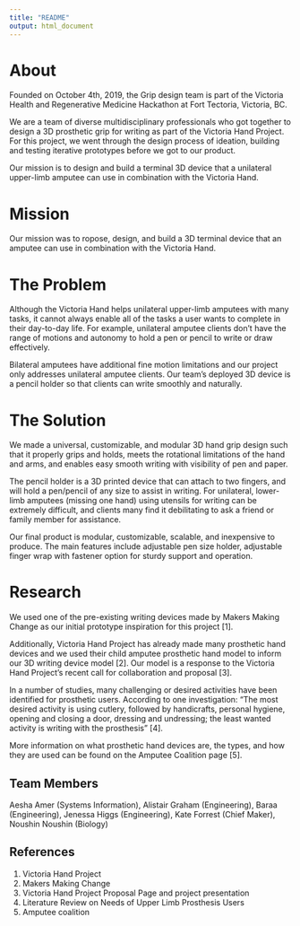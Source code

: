 ```yaml
---
title: "README"
output: html_document
---
```


# **About**  

Founded on October 4th, 2019, the Grip design team is part of the Victoria Health and Regenerative Medicine Hackathon at Fort Tectoria, Victoria, BC.

We are a team of diverse multidisciplinary professionals who got together to design a 3D prosthetic grip for writing as part of the Victoria Hand Project. For this project, we went through the design process of ideation, building and testing iterative prototypes before we got to our product.

Our mission is to design and build a terminal 3D device that a unilateral upper-limb amputee can use in combination with the Victoria Hand.


# **Mission**  

Our mission was to ropose, design, and build a 3D terminal device that an amputee can use in combination with the Victoria Hand.


# **The Problem**

Although the Victoria Hand helps unilateral upper-limb amputees with many tasks, it cannot always enable all of the tasks a user wants to complete in their day-to-day life. For example, unilateral amputee clients don’t have the range of motions and autonomy to hold a pen or pencil to write or draw effectively.

Bilateral amputees have additional fine motion limitations and our project only addresses unilateral amputee clients. Our team’s deployed 3D device is a pencil holder so that clients can write smoothly and naturally.

# **The Solution**

We made a universal, customizable, and modular 3D hand grip design such that it properly grips and holds, meets the rotational limitations of the hand and arms, and enables easy smooth writing with visibility of pen and paper.

The pencil holder is a 3D printed device that can attach to two fingers, and will hold a pen/pencil of any size to assist in writing. For unilateral, lower-limb amputees (missing one hand) using utensils for writing can be extremely difficult, and clients many find it debilitating to ask a friend or family member for assistance.

Our final product is modular, customizable, scalable, and inexpensive to produce. The main features include adjustable pen size holder, adjustable finger wrap with fastener option for sturdy support and operation.


# **Research**   

We used one of the pre-existing writing devices made by Makers Making Change as our initial prototype inspiration for this project [1].

Additionally, Victoria Hand Project has already made many prosthetic hand devices and we used their child amputee prosthetic hand model to inform our 3D writing device model [2]. Our model is a response to the Victoria Hand Project’s recent call for collaboration and proposal [3].

In a number of studies, many challenging or desired activities have been identified for prosthetic users. According to one investigation: “The most desired activity is using cutlery, followed by handicrafts, personal hygiene, opening and closing a door, dressing and undressing; the least wanted activity is writing with the prosthesis” [4].

More information on what prosthetic hand devices are, the types, and how they are used can be found on the Amputee Coalition page [5].

## **Team Members**  

Aesha Amer (Systems Information), Alistair Graham (Engineering), Baraa (Engineering), Jenessa Higgs (Engineering), Kate Forrest (Chief Maker), Noushin Noushin (Biology)

## **References**

1. Victoria Hand Project
2. Makers Making Change
3. Victoria Hand Project Proposal Page and project presentation
4. Literature Review on Needs of Upper Limb Prosthesis Users
5. Amputee coalition


